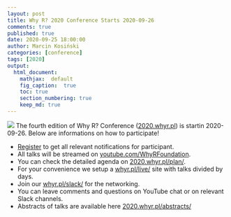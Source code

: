 ```yaml
---
layout: post
title: Why R? 2020 Conference Starts 2020-09-26
comments: true
published: true
date: 2020-09-25 18:00:00
author: Marcin Kosiński
categories: [conference]
tags: [2020]
output:
  html_document:
    mathjax:  default
    fig_caption:  true
    toc: true
    section_numbering: true
    keep_md: true
---
```


<img src="/images/fulls/whyr2020/updated_cover2020_small.jpg" class="fit image"> The fourth edition of Why R? Conference ([2020.whyr.pl](https://2020.whyr.pl/)) is startin 2020-09-26. Below are informations on how to participate!

- [Register](https://2020.whyr.pl/register/) to get all relevant notifications for participant.
- All talks will be streamed on [youtube.com/WhyRFoundation](http://youtube.com/WhyRFoundation).
- You can check the detailed agenda on [2020.whyr.pl/plan/](https://2020.whyr.pl/plan/).
- For your convenience we setup a [whyr.pl/live/](http://whyr.pl/live/) site with talks divided by days.
- Join our [whyr.pl/slack/](http://whyr.pl/slack/) for the networking.
- You can leave comments and questions on YouTube chat or on relevant Slack channels.
- Abstracts of talks are available here [2020.whyr.pl/abstracts/](https://2020.whyr.pl/abstracts/)
